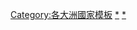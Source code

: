 {{Catnav|頁面分類|地理|地理模板|国家模板}}
{{Catnav|頁面分類|地理|国家|大洋洲国家}}
{{Catnav|頁面分類|地理|国家|国家模板}}

[[Category:各大洲國家模板|Category:各大洲國家模板]]
[[Category:大洋洲模板|*]]
[[Category:大洋洲国家|*]]